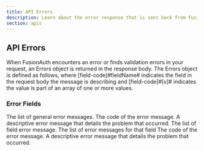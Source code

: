 ```yaml
---
title: API Errors
description: Learn about the error response that is sent back from FusionAuth APIs
section: apis
---
```


## API Errors

When FusionAuth encounters an error or finds validation errors in your request, an Errors object is returned in the response body. The Errors object is defined as follows, where [field-code]#fieldName# indicates the field in the request body the message is describing and [field-code]#[x]# indicates the value is part of an array of one or more values.

### Error Fields

<APIBlock>
  <APIField name="generalErrors" type="Array">
    The list of general error messages.
  </APIField>
  <APIField name="generalErrors[x].code" type="String">
    The code of the error message.
  </APIField>
  <APIField name="generalErrors[x].message" type="String">
    A descriptive error message that details the problem that occurred.
  </APIField>
  <APIField name="fieldErrors" type="Object">
    The list of field error message.
  </APIField>
  <APIField name="fieldErrors[fieldName]" type="Array">
    The list of error messages for that field
  </APIField>
  <APIField name="fieldErrors[fieldName][x].code" type="String">
    The code of the error message.
  </APIField>
  <APIField name="fieldErrors[fieldName][x].message" type="String">
    A descriptive error message that details the problem that occurred.
  </APIField>
</APIBlock>

<JSON title="Example Errors JSON Object" src="errors.json" />
